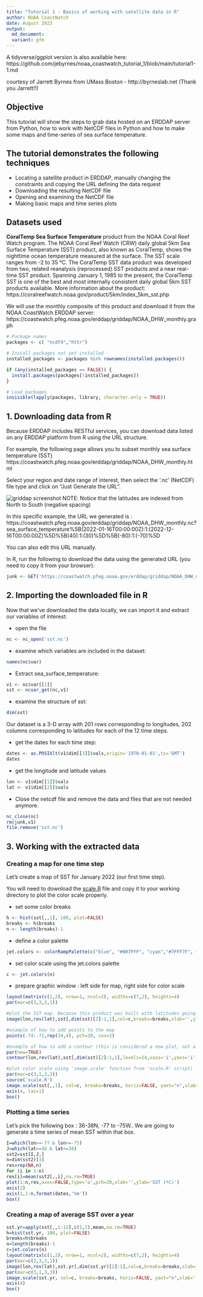 ```yaml
---
title: "Tutorial 1 - Basics of working with satellite data in R"
author: NOAA CoastWatch
date: August 2023
output:
  md_document:
  variant: gfm
---
```


A tidyverse/ggplot version is also available here: https://github.com/jebyrnes/noaa_coastwatch_tutorial_1/blob/main/tutorial1-1.md

courtesy of Jarrett Byrnes from UMass Boston - http://byrneslab.net   (Thank you Jarrett!!)

## Objective

This tutorial will show the steps to grab data hosted on an ERDDAP server from Python, how to work with NetCDF files in Python and how to make some maps and time-series of sea surface temperature.

## The tutorial demonstrates the following techniques
- Locating a satellite product in ERDDAP, manually changing the constraints and copying the URL defining the data request
- Downloading the resulting NetCDF file
- Opening and examining the NetCDF file
- Making basic maps and time series plots

## Datasets used

**CoralTemp Sea Surface Temperature** product from the NOAA Coral Reef Watch program. The NOAA Coral Reef Watch (CRW) daily global 5km Sea Surface Temperature (SST) product, also known as CoralTemp, shows the nighttime ocean temperature measured at the surface. The SST scale ranges from -2 to 35 °C. The CoralTemp SST data product was developed from two, related reanalysis (reprocessed) SST products and a near real-time SST product. Spanning January 1, 1985 to the present, the CoralTemp SST is one of the best and most internally consistent daily global 5km SST products available. More information about the product: https://coralreefwatch.noaa.gov/product/5km/index_5km_sst.php

We will use the monthly composite of this product and download it from the NOAA CoastWatch ERDDAP server: https://coastwatch.pfeg.noaa.gov/erddap/griddap/NOAA_DHW_monthly.graph


```r

# Package names
packages <- c( "ncdf4","httr")

# Install packages not yet installed
installed_packages <- packages %in% rownames(installed.packages())

if (any(installed_packages == FALSE)) {
  install.packages(packages[!installed_packages])
}

# Load packages 
invisible(lapply(packages, library, character.only = TRUE))


```

## 1. Downloading data from R

Because ERDDAP includes RESTful services, you can download data listed on any ERDDAP platform from R using the URL structure.

For example, the following page allows you to subset monthly sea surface temperature (SST) https://coastwatch.pfeg.noaa.gov/erddap/griddap/NOAA_DHW_monthly.html

Select your region and date range of interest, then select the '.nc' (NetCDF) file type and click on "Just Generate the URL".

![griddap screenshot](../images/erddap.png)
NOTE: Notice that the latitudes are indexed from North to South (negative spacing) 

In this specific example, the URL we generated is : https://coastwatch.pfeg.noaa.gov/erddap/griddap/NOAA_DHW_monthly.nc?sea_surface_temperature%5B(2022-01-16T00:00:00Z):1:(2022-12-16T00:00:00Z)%5D%5B(40):1:(30)%5D%5B(-80):1:(-70)%5D

You can also edit this URL manually.

In R, run the following to download the data using the generated URL (you need to copy it from your browser):

```r

junk <- GET('https://coastwatch.pfeg.noaa.gov/erddap/griddap/NOAA_DHW_monthly.nc?sea_surface_temperature%5B(2022-01-16T00:00:00Z):1:(2022-12-16T00:00:00Z)%5D%5B(40):1:(30)%5D%5B(-80):1:(-70)%5D', write_disk("sst.nc", overwrite=TRUE))

```

## 2. Importing the downloaded file in R

Now that we've downloaded the data locally, we can import it and extract our variables of interest:

* open the file

```r

nc <- nc_open('sst.nc')

```

* examine which variables are included in the dataset:

```r
names(nc$var)

```


* Extract sea_surface_temperature:


```r
v1 <- nc$var[[1]]
sst <- ncvar_get(nc,v1)

```


* examine the structure of sst:


```r
dim(sst)

```

Our dataset is a 3-D array with 201 rows corresponding to longitudes, 202 columns corresponding to latitudes for each of the 12 time steps.

* get the dates for each time step:

```r
dates <- as.POSIXlt(v1$dim[[3]]$vals,origin='1970-01-01',tz='GMT')
dates

```


* get the longitude and latitude values

```r
lon <- v1$dim[[1]]$vals
lat <- v1$dim[[2]]$vals

```


* Close the netcdf file and remove the data and files that are not needed anymore.

```r
nc_close(nc)
rm(junk,v1)
file.remove('sst.nc')

```

## 3. Working with the extracted data

### Creating a map for one time step

Let's create a map of SST for January 2022 (our first time step).

You will need to download the [scale.R](https://oceanwatch.pifsc.noaa.gov/files/scale.R) file and copy it to your working directory to plot the color scale properly.


* set some color breaks

```r
h <- hist(sst[,,1], 100, plot=FALSE)
breaks <- h$breaks
n <- length(breaks)-1

```

* define a color palette

```r
jet.colors <- colorRampPalette(c("blue", "#007FFF", "cyan","#7FFF7F", "yellow", "#FF7F00", "red", "#7F0000"))

```

* set color scale using the jet.colors palette

```r
c <- jet.colors(n)

```

* prepare graphic window : left side for map, right side for color scale

```r
layout(matrix(c(1,2), nrow=1, ncol=2), widths=c(7,2), heights=4)
par(mar=c(3,3,3,1))

#plot the SST map. Because this product was built with latitudes going from North to South, we need to reverse the lat vector because the 'image' function needs increasing values for the coordinates. We also need to flip the sst matrix along the 2d dimension so it plots correctly
image(lon,rev(lat),sst[,dim(sst)[2]:1,1],col=c,breaks=breaks,xlab='',ylab='',axes=TRUE,xaxs='i',yaxs='i',asp=1, main=paste("Monthly SST", dates[1]))

#example of how to add points to the map
points(-74:-71,rep(34,4), pch=20, cex=2)

#example of how to add a contour (this is considered a new plot, not a feature, so you need to use par(new=TRUE)) to overlay it on top of the SST map
par(new=TRUE)
contour(lon,rev(lat),sst[,dim(sst)[2]:1,1],levels=14,xaxs='i',yaxs='i',labcex=0.8,vfont = c("sans serif", "bold"),axes=FALSE,asp=1)

#plot color scale using 'image.scale' function from 'scale.R' script)
par(mar=c(3,1,3,3))
source('scale.R')
image.scale(sst[,,1], col=c, breaks=breaks, horiz=FALSE, yaxt="n",xlab='',ylab='',main='SST')
axis(4, las=1)
box()
```



### Plotting a time series

Let's pick the following box : 36-38N, -77 to -75W.. We are going to generate a time series of mean SST within that box. 

```r
I=which(lon>=-77 & lon<=-75)
J=which(lat>=36 & lat<=38)
sst2=sst[I,J,]
n=dim(sst2)[3]
res=rep(NA,n)
for (i in 1:n)
res[i]=mean(sst2[,,i],na.rm=TRUE)
plot(1:n,res,axes=FALSE,type='o',pch=20,xlab='',ylab='SST (ºC)')
axis(2)
axis(1,1:n,format(dates,'%m'))
box()

```


### Creating a map of average SST over a year


```r
sst.yr=apply(sst[,,1:12],c(1,2),mean,na.rm=TRUE)
h=hist(sst.yr, 100, plot=FALSE)
breaks=h$breaks
n=length(breaks)-1
c=jet.colors(n)
layout(matrix(c(1,2), nrow=1, ncol=2), widths=c(7,2), heights=4)
par(mar=c(3,3,3,1))
image(lon,rev(lat),sst.yr[,dim(sst.yr)[2]:1],col=c,breaks=breaks,xlab='',ylab='',axes=TRUE,xaxs='i',yaxs='i',asp=1,main=paste("Mean SST", format(dates[1],'%Y/%m/%d'),' - ',format(dates[12],'%Y/%m/%d')))
par(mar=c(3,1,3,3))
image.scale(sst.yr, col=c, breaks=breaks, horiz=FALSE, yaxt="n",xlab='',ylab='',main='SST')
axis(4)
box()

```
